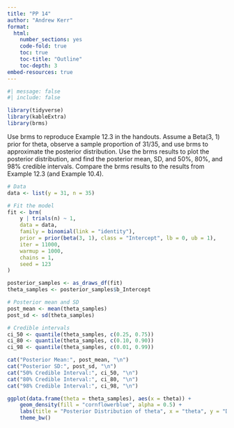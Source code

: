 ```yaml
---
title: "PP 14"
author: "Andrew Kerr"
format:
  html:
    number_sections: yes
    code-fold: true
    toc: true
    toc-title: "Outline"
    toc-depth: 3
embed-resources: true
---
```


```r
#| message: false
#| include: false 

library(tidyverse)
library(kableExtra)
library(brms)
```

Use brms to reproduce Example 12.3 in the handouts. Assume a Beta(3, 1) prior for theta, observe a sample proportion of 31/35, and use brms to approximate the posterior distribution. Use the brms results to plot the posterior distribution, and find the posterior mean, SD, and 50%, 80%, and 98% credible intervals. Compare the brms results to the results from Example 12.3 (and Example 10.4).

```r
# Data
data <- list(y = 31, n = 35)

# Fit the model
fit <- brm(
    y | trials(n) ~ 1,
    data = data,
    family = binomial(link = "identity"),
    prior = prior(beta(3, 1), class = "Intercept", lb = 0, ub = 1),
    iter = 11000,
    warmup = 1000,
    chains = 1,
    seed = 123
)
```

```r
posterior_samples <- as_draws_df(fit)
theta_samples <- posterior_samples$b_Intercept

# Posterior mean and SD
post_mean <- mean(theta_samples)
post_sd <- sd(theta_samples)

# Credible intervals
ci_50 <- quantile(theta_samples, c(0.25, 0.75))
ci_80 <- quantile(theta_samples, c(0.10, 0.90))
ci_98 <- quantile(theta_samples, c(0.01, 0.99))

cat("Posterior Mean:", post_mean, "\n")
cat("Posterior SD:", post_sd, "\n")
cat("50% Credible Interval:", ci_50, "\n")
cat("80% Credible Interval:", ci_80, "\n")
cat("98% Credible Interval:", ci_98, "\n")
```

```r
ggplot(data.frame(theta = theta_samples), aes(x = theta)) +
    geom_density(fill = "cornflowerblue", alpha = 0.5) +
    labs(title = "Posterior Distribution of theta", x = "theta", y = "Density") +
    theme_bw()
```

